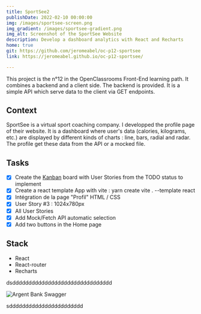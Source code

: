 ```yaml
---
title: SportSee2
publishDate: 2022-02-10 00:00:00
img: /images/sportsee-screen.png
img_gradient: /images/sportsee-gradient.png
img_alt: Screenshot of the SportSee Website
description: Develop a dashboard analytics with React and Recharts
home: true
git: https://github.com/jeromeabel/oc-p12-sportsee
link: https://jeromeabel.github.io/oc-p12-sportsee/

---
```




<TxtContainer>
This project is the n°12 in the OpenClassrooms Front-End learning path. It combines a backend and a client side. The backend is provided. It is a simple API which serve data to the client via GET endpoints.

## Context

SportSee is a virtual sport coaching company. I developped the profile page of their website. It is a dashboard where user's data (calories, kilograms, etc.) are displayed by different kinds of charts : line, bars, radial and radar. The profile get these data from the API or a mocked file.

## Tasks

- [x] Create the [Kanban](https://github.com/users/jeromeabel/projects/3) board with User Stories from the TODO status to implement
- [x] Create a react template App with vite : yarn create vite . --template react
- [x] Intégration de la page "Profil" HTML / CSS
- [x] User Story #3 : 1024x780px
- [x] All User Stories
- [x] Add Mock/Fetch API automatic selection
- [x] Add two buttons in the Home page

## Stack

- React
- React-router
- Recharts

</TxtContainer>



dsddddddddddddddddddddddddddddddd

<Image src="/images/argentbank-swagger.png" class="mx-auto" width={500} height={500} aspectRatio="16:9" format="avif" alt="Argent Bank Swagger" />



sddddddddddddddddddddddd